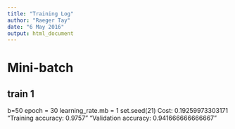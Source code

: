 ```yaml
---
title: "Training Log"
author: "Raeger Tay"
date: "6 May 2016"
output: html_document
---
```


# Mini-batch

## train 1
b=50
epoch = 30
learning_rate.mb = 1
set.seed(21)
Cost:  0.19259973303171
"Training accuracy: 0.9757"
"Validation accuracy: 0.941666666666667"